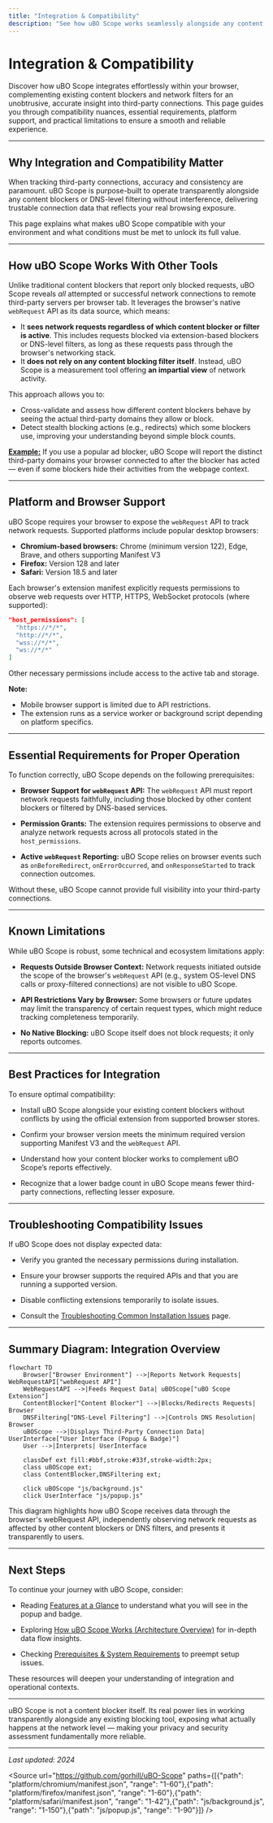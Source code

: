 ```yaml
---
title: "Integration & Compatibility"
description: "See how uBO Scope works seamlessly alongside any content blocker or DNS-level filtering, and learn its requirements (such as needing the browser’s webRequest API to function). Clarify any limitations and supported platforms for a smooth start."
---
```


# Integration & Compatibility

Discover how uBO Scope integrates effortlessly within your browser, complementing existing content blockers and network filters for an unobtrusive, accurate insight into third-party connections. This page guides you through compatibility nuances, essential requirements, platform support, and practical limitations to ensure a smooth and reliable experience.

---

## Why Integration and Compatibility Matter

When tracking third-party connections, accuracy and consistency are paramount. uBO Scope is purpose-built to operate transparently alongside any content blockers or DNS-level filtering without interference, delivering trustable connection data that reflects your real browsing exposure.

This page explains what makes uBO Scope compatible with your environment and what conditions must be met to unlock its full value.

---

## How uBO Scope Works With Other Tools

Unlike traditional content blockers that report only blocked requests, uBO Scope reveals *all* attempted or successful network connections to remote third-party servers per browser tab. It leverages the browser's native `webRequest` API as its data source, which means:

- It **sees network requests regardless of which content blocker or filter is active**. This includes requests blocked via extension-based blockers or DNS-level filters, as long as these requests pass through the browser's networking stack.
- It **does not rely on any content blocking filter itself**. Instead, uBO Scope is a measurement tool offering **an impartial view** of network activity.

This approach allows you to:

- Cross-validate and assess how different content blockers behave by seeing the actual third-party domains they allow or block.
- Detect stealth blocking actions (e.g., redirects) which some blockers use, improving your understanding beyond simple block counts.

<u>**Example:**</u> If you use a popular ad blocker, uBO Scope will report the distinct third-party domains your browser connected to after the blocker has acted — even if some blockers hide their activities from the webpage context.

---

## Platform and Browser Support

uBO Scope requires your browser to expose the `webRequest` API to track network requests. Supported platforms include popular desktop browsers:

- **Chromium-based browsers:** Chrome (minimum version 122), Edge, Brave, and others supporting Manifest V3
- **Firefox:** Version 128 and later
- **Safari:** Version 18.5 and later

Each browser's extension manifest explicitly requests permissions to observe web requests over HTTP, HTTPS, WebSocket protocols (where supported):

```json
"host_permissions": [
  "https://*/*",
  "http://*/*",
  "wss://*/*",
  "ws://*/*"
]
```

Other necessary permissions include access to the active tab and storage.

**Note:**

- Mobile browser support is limited due to API restrictions.
- The extension runs as a service worker or background script depending on platform specifics.

---

## Essential Requirements for Proper Operation

To function correctly, uBO Scope depends on the following prerequisites:

- **Browser Support for `webRequest` API:**
  The `webRequest` API must report network requests faithfully, including those blocked by other content blockers or filtered by DNS-based services.

- **Permission Grants:**
  The extension requires permissions to observe and analyze network requests across all protocols stated in the `host_permissions`.

- **Active `webRequest` Reporting:**
  uBO Scope relies on browser events such as `onBeforeRedirect`, `onErrorOccurred`, and `onResponseStarted` to track connection outcomes.

Without these, uBO Scope cannot provide full visibility into your third-party connections.

---

## Known Limitations

While uBO Scope is robust, some technical and ecosystem limitations apply:

- **Requests Outside Browser Context:**
  Network requests initiated outside the scope of the browser's `webRequest` API (e.g., system OS-level DNS calls or proxy-filtered connections) are not visible to uBO Scope.

- **API Restrictions Vary by Browser:**
  Some browsers or future updates may limit the transparency of certain request types, which might reduce tracking completeness temporarily.

- **No Native Blocking:**
  uBO Scope itself does not block requests; it only reports outcomes.

---

## Best Practices for Integration

To ensure optimal compatibility:

- Install uBO Scope alongside your existing content blockers without conflicts by using the official extension from supported browser stores.

- Confirm your browser version meets the minimum required version supporting Manifest V3 and the `webRequest` API.

- Understand how your content blocker works to complement uBO Scope’s reports effectively.

- Recognize that a lower badge count in uBO Scope means fewer third-party connections, reflecting lesser exposure.

---

## Troubleshooting Compatibility Issues

If uBO Scope does not display expected data:

- Verify you granted the necessary permissions during installation.

- Ensure your browser supports the required APIs and that you are running a supported version.

- Disable conflicting extensions temporarily to isolate issues.

- Consult the [Troubleshooting Common Installation Issues](/getting-started/validation-troubleshooting/troubleshooting-common-issues) page.

---

## Summary Diagram: Integration Overview

```mermaid
flowchart TD
    Browser["Browser Environment"] -->|Reports Network Requests| WebRequestAPI["webRequest API"]
    WebRequestAPI -->|Feeds Request Data| uBOScope["uBO Scope Extension"]
    ContentBlocker["Content Blocker"] -->|Blocks/Redirects Requests| Browser
    DNSFiltering["DNS-Level Filtering"] -->|Controls DNS Resolution| Browser
    uBOScope -->|Displays Third-Party Connection Data| UserInterface["User Interface (Popup & Badge)"]
    User -->|Interprets| UserInterface

    classDef ext fill:#bbf,stroke:#33f,stroke-width:2px;
    class uBOScope ext;
    class ContentBlocker,DNSFiltering ext;

    click uBOScope "js/background.js"
    click UserInterface "js/popup.js"
```

This diagram highlights how uBO Scope receives data through the browser's webRequest API, independently observing network requests as affected by other content blockers or DNS filters, and presents it transparently to users.

---

## Next Steps

To continue your journey with uBO Scope, consider:

- Reading [Features at a Glance](/overview/getting-started-core-value/feature-glance) to understand what you will see in the popup and badge.

- Exploring [How uBO Scope Works (Architecture Overview)](/overview/core-concepts-architecture/how-ubo-scope-works) for in-depth data flow insights.

- Checking [Prerequisites & System Requirements](/getting-started/installation-basics/prerequisites-system-requirements) to preempt setup issues.

These resources will deepen your understanding of integration and operational contexts.

---

<Callout>
uBO Scope is not a content blocker itself. Its real power lies in working transparently alongside any existing blocking tool, exposing what actually happens at the network level — making your privacy and security assessment fundamentally more reliable.
</Callout>

---

_Last updated: 2024_

<Source url="https://github.com/gorhill/uBO-Scope" paths={[{"path": "platform/chromium/manifest.json", "range": "1-60"},{"path": "platform/firefox/manifest.json", "range": "1-60"},{"path": "platform/safari/manifest.json", "range": "1-42"},{"path": "js/background.js", "range": "1-150"},{"path": "js/popup.js", "range": "1-90"}]} />
